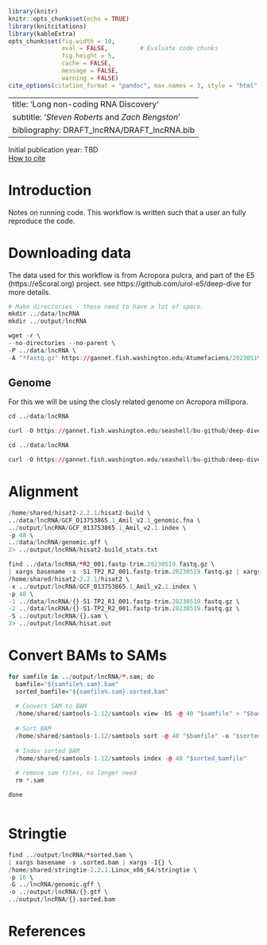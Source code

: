 ```r
library(knitr)
knitr::opts_chunk$set(echo = TRUE)
library(knitcitations)
library(kableExtra)
opts_chunk$set(fig.width = 10,
               eval = FALSE,         # Evaluate code chunks
               fig.height = 5,
               cache = FALSE,
               message = FALSE,
               warning = FALSE)
cite_options(citation_format = "pandoc", max.names = 3, style = "html", hyperlink = "to.html")
```

---
title: 'Long non-coding RNA Discovery'
subtitle: '*Steven Roberts* and  *Zach Bengston*'
bibliography: DRAFT_lncRNA/DRAFT_lncRNA.bib
---

Initial publication year: TBD <br> [How to cite](https://marineomics.github.io/#How_to_Cite)

# Introduction



Notes on running code. This workflow is written such that a user an fully reproduce the code. 



# Downloading data

The data used for this workflow is from Acropora pulcra, and part of the E5 (https://e5coral.org) project. see https://github.com/urol-e5/deep-dive for more details.

```r
# Make directories - these need to have a lot of space.
mkdir ../data/lncRNA
mkdir ../output/lncRNA
```


```r
wget -r \
--no-directories --no-parent \
-P ../data/lncRNA \
-A "*fastq.gz" https://gannet.fish.washington.edu/Atumefaciens/20230519-E5_coral-fastqc-fastp-multiqc-RNAseq/A_pulchra/trimmed/

```


## Genome

For this we will be using the closly related genome on Acropora millipora.

```r
cd ../data/lncRNA

curl -O https://gannet.fish.washington.edu/seashell/bu-github/deep-dive/D-Apul/data/Amil/ncbi_dataset/data/GCF_013753865.1/GCF_013753865.1_Amil_v2.1_genomic.fna
```


```r
cd ../data/lncRNA

curl -O https://gannet.fish.washington.edu/seashell/bu-github/deep-dive/D-Apul/data/Amil/ncbi_dataset/data/GCF_013753865.1/genomic.gff
```


# Alignment

```r
/home/shared/hisat2-2.2.1/hisat2-build \
../data/lncRNA/GCF_013753865.1_Amil_v2.1_genomic.fna \
../output/lncRNA/GCF_013753865.1_Amil_v2.1.index \
-p 48 \
../data/lncRNA/genomic.gff \
2> ../output/lncRNA/hisat2-build_stats.txt
```

```r
find ../data/lncRNA/*R2_001.fastp-trim.20230519.fastq.gz \
| xargs basename -s -S1-TP2_R2_001.fastp-trim.20230519.fastq.gz | xargs -I{} \
/home/shared/hisat2-2.2.1/hisat2 \
-x ../output/lncRNA/GCF_013753865.1_Amil_v2.1.index \
-p 48 \
-1 ../data/lncRNA/{}-S1-TP2_R1_001.fastp-trim.20230519.fastq.gz \
-2 ../data/lncRNA/{}-S1-TP2_R2_001.fastp-trim.20230519.fastq.gz \
-S ../output/lncRNA/{}.sam \
2> ../output/lncRNA/hisat.out
```


# Convert BAMs to SAMs

```r
for samfile in ../output/lncRNA/*.sam; do
  bamfile="${samfile%.sam}.bam"
  sorted_bamfile="${samfile%.sam}.sorted.bam"
  
  # Convert SAM to BAM
  /home/shared/samtools-1.12/samtools view -bS -@ 40 "$samfile" > "$bamfile"
  
  # Sort BAM
  /home/shared/samtools-1.12/samtools sort -@ 40 "$bamfile" -o "$sorted_bamfile"
  
  # Index sorted BAM
  /home/shared/samtools-1.12/samtools index -@ 40 "$sorted_bamfile"
  
  # remove sam files, no longer need
  rm *.sam

done



```



# Stringtie

```r
find ../output/lncRNA/*sorted.bam \
| xargs basename -s .sorted.bam | xargs -I{} \
/home/shared/stringtie-2.2.1.Linux_x86_64/stringtie \
-p 16 \
-G ../lncRNA/genomic.gff \
-o ../output/lncRNA/{}.gtf \
../output/lncRNA/{}.sorted.bam
```




# References {#refs}
